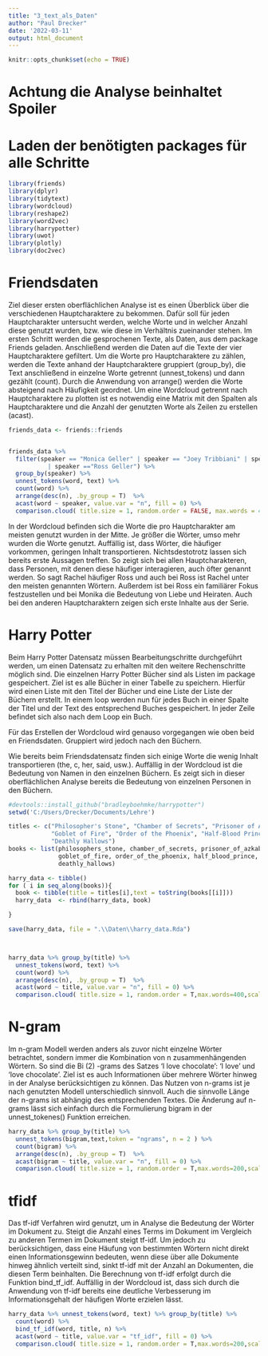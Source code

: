 ```yaml
---
title: "3_text_als_Daten"
author: "Paul Drecker"
date: '2022-03-11'
output: html_document
---
```


```r
knitr::opts_chunk$set(echo = TRUE)

```
# Achtung die Analyse beinhaltet Spoiler
# Laden der benötigten packages für alle Schritte

```r
library(friends)
library(dplyr)
library(tidytext)
library(wordcloud)
library(reshape2)
library(word2vec)
library(harrypotter)
library(uwot)
library(plotly)
library(doc2vec)
```

# Friendsdaten

Ziel dieser ersten oberflächlichen Analyse ist es einen Überblick über die verschiedenen Hauptcharaktere zu bekommen.
Dafür soll für jeden Hauptcharakter untersucht werden, welche Worte und in welcher Anzahl diese genutzt wurden, bzw. wie diese im Verhältnis zueinander stehen.
Im ersten Schritt werden die gesprochenen Texte, als Daten, aus dem package Friends geladen.
Anschließend werden die Daten auf die Texte der vier Hauptcharaktere gefiltert.
Um die Worte pro Hauptcharaktere zu zählen, werden die Texte anhand der Hauptcharaktere gruppiert (group_by), die Text anschließend in einzelne Worte getrennt (unnest_tokens) und dann gezählt (count).
Durch die Anwendung von arrange() werden die Worte absteigend nach Häufigkeit geordnet.
Um eine Wordcloud getrennt nach Hauptcharaktere zu plotten ist es notwendig eine Matrix mit den Spalten als Hauptcharaktere und die Anzahl der genutzten Worte als Zeilen zu erstellen (acast).


```r


friends_data <- friends::friends


friends_data %>%
  filter(speaker == "Monica Geller" | speaker == "Joey Tribbiani" | speaker == "Chandler Bing" | speaker == "Phoebe Buffay" | speaker == 'Rachel Green'
           | speaker =="Ross Geller") %>%
  group_by(speaker) %>%
  unnest_tokens(word, text) %>%
  count(word) %>%
  arrange(desc(n), .by_group = T)  %>%
  acast(word ~ speaker, value.var = "n", fill = 0) %>%
  comparison.cloud( title.size = 1, random.order = FALSE, max.words = 400)

```


In der Wordcloud befinden sich die Worte die pro Hauptcharakter am meisten genutzt wurden in der Mitte. Je größer die Wörter, umso mehr wurden die Worte genutzt.
Auffällig ist, dass Wörter, die häufiger vorkommen, geringen Inhalt transportieren. Nichtsdestotrotz lassen sich bereits erste Aussagen treffen. So zeigt sich bei allen Hauptcharakteren, dass Personen, mit denen diese häufiger interagieren, auch öfter genannt werden. So sagt Rachel häufiger Ross und auch bei Ross ist Rachel unter den meisten genannten Wörtern. Außerdem ist bei Ross ein familiärer Fokus festzustellen und bei Monika die Bedeutung von Liebe und Heiraten. Auch bei den anderen Hauptcharaktern zeigen sich erste Inhalte aus der Serie.

# Harry Potter 


Beim Harry Potter Datensatz müssen Bearbeitungschritte durchgeführt werden, um einen Datensatz zu erhalten mit den weitere Rechenschritte möglich sind. 
Die einzelnen Harry Potter Bücher sind als Listen im package gespeichert. Ziel ist es alle Bücher in einer Tabelle zu speichern. 
Hierfür wird einen Liste mit den Titel der Bücher und eine Liste der Liste der Büchern erstellt. In einem loop werden nun für jedes Buch in einer Spalte der Titel und der Text des entsprechend Buches gespeichert. 
In jeder Zeile befindet sich also nach dem Loop ein Buch. 

Für das Erstellen der Wordcloud wird genauso vorgegangen wie oben beid en Friendsdaten. Gruppiert wird jedoch nach den Büchern. 

Wie bereits beim Friendsdatensatz finden sich einige Worte die wenig Inhalt transportieren (the, c, her, said, usw.). Auffällig in der Wordcloud ist die Bedeutung von Namen in den einzelnen Büchern. Es zeigt sich in dieser oberflächlichen Analyse bereits die Bedeutung von einzelnen Personen in den Büchern.


```r
#devtools::install_github("bradleyboehmke/harrypotter")
setwd('C:/Users/Drecker/Documents/Lehre')

titles <- c("Philosopher's Stone", "Chamber of Secrets", "Prisoner of Azkaban",
            "Goblet of Fire", "Order of the Phoenix", "Half-Blood Prince",
            "Deathly Hallows")
books <- list(philosophers_stone, chamber_of_secrets, prisoner_of_azkaban,
              goblet_of_fire, order_of_the_phoenix, half_blood_prince,
              deathly_hallows)

harry_data <- tibble()
for ( i in seq_along(books)){
  book <- tibble(title = titles[i],text = toString(books[[i]]))
  harry_data  <- rbind(harry_data, book)

}

save(harry_data, file = ".\\Daten\\harry_data.Rda")



harry_data %>% group_by(title) %>%
  unnest_tokens(word, text) %>%
  count(word) %>%
  arrange(desc(n), .by_group = T)  %>%
  acast(word ~ title, value.var = "n", fill = 0) %>%
  comparison.cloud( title.size = 1, random.order = T,max.words=400,scale = c(2, 0.5))
```


# N-gram 

Im n-gram Modell werden anders als zuvor nicht einzelne Wörter betrachtet, sondern immer die Kombination von n zusammenhängenden Wörtern. So sind die Bi (2) -grams des Satzes 'I love chocolate': 'I love' und 'love chocolate'. Ziel ist es auch Informationen über mehrere Wörter hinweg in der Analyse berücksichtigen zu können. Das Nutzen von n-grams ist je nach genutzten Modell unterschiedlich sinnvoll. Auch die sinnvolle Länge der n-grams ist abhängig des entsprechenden Textes. Die Änderung auf n-grams lässt sich einfach durch die Formulierung bigram in der unnest_tokenes() Funktion erreichen.

```r

harry_data %>% group_by(title) %>%
  unnest_tokens(bigram,text,token = "ngrams", n = 2 ) %>%
  count(bigram) %>%
  arrange(desc(n), .by_group = T)  %>%
  acast(bigram ~ title, value.var = "n", fill = 0) %>%
  comparison.cloud( title.size = 1, random.order = T,max.words=200,scale = c(2, 0.5))

```




# tfidf

Das tf-idf Verfahren wird genutzt, um in Analyse die Bedeutung der Wörter im Dokument zu. Steigt die Anzahl eines Terms im Dokument im Vergleich zu anderen Termen im Dokument steigt tf-idf. Um jedoch zu berücksichtigen, dass eine Häufung von bestimmten Wörtern nicht direkt einen Informationsgewinn bedeuten, wenn diese über alle Dokumente hinweg ähnlich verteilt sind, sinkt tf-idf mit der Anzahl an Dokumenten, die diesen Term beinhalten. Die Berechnung von tf-idf erfolgt durch die Funktion bind_tf_idf. Auffällig in der Wordcloud ist, dass sich durch die Anwendung von tf-idf bereits eine deutliche Verbesserung im Informationsgehalt der häufigen Worte erzielen lässt.



```r

harry_data %>% unnest_tokens(word, text) %>% group_by(title) %>%
  count(word) %>%
  bind_tf_idf(word, title, n) %>%
  acast(word ~ title, value.var = "tf_idf", fill = 0) %>%
  comparison.cloud( title.size = 1, random.order = T,max.words=200,scale = c(2, 0.5),)




```